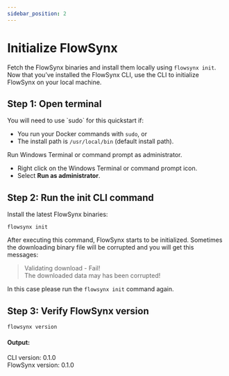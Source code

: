 ```yaml
---
sidebar_position: 2
---
```


# Initialize FlowSynx

Fetch the FlowSynx binaries and install them locally using `flowsynx init`.  
Now that you’ve installed the FlowSynx CLI, use the CLI to initialize FlowSynx on your local machine.

## Step 1: Open terminal

<Tabs groupId="operating-systems">
  <TabItem value="linuxMacOs" label="Linux/MacOS">
  You will need to use `sudo` for this quickstart if:

  - You run your Docker commands with `sudo`, or
  - The install path is `/usr/local/bin` (default install path).
  </TabItem>
  <TabItem value="windows" label="Windows">
  Run Windows Terminal or command prompt as administrator.

  - Right click on the Windows Terminal or command prompt icon.
  - Select **Run as administrator**.
  </TabItem>
</Tabs>

## Step 2: Run the init CLI command
Install the latest FlowSynx binaries:
```
flowsynx init
```

After executing this command, FlowSynx starts to be initialized. Sometimes the downloading binary file will be corrupted and you will get this messages:

 > Validating download - Fail!  
 > The downloaded data may has been corrupted!

In this case please run the `flowsynx init` command again.

## Step 3: Verify FlowSynx version
```
flowsynx version
```

#### Output:
CLI version: 0.1.0  
FlowSynx version: 0.1.0